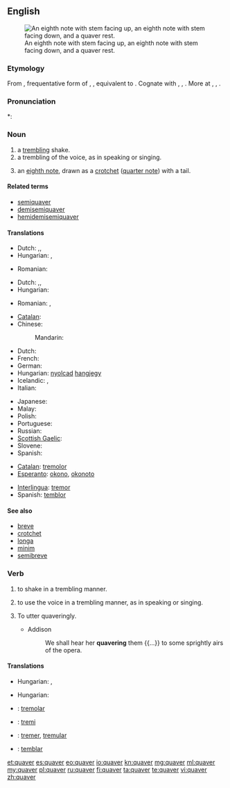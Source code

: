 ==English==
{{wikipedia}}
[[Image:Eighth notes and rest.png|thumb|An eighth note with stem facing up, an eighth note with stem facing down, and a quaver rest.]]

===Etymology===
From {{etyl|enm|en}} {{term|quaveren|lang=enm}}, frequentative form of {{term|quaven|lang=enm}}, {{term|cwavien||to tremble|lang=enm}}, equivalent to {{suffix|quave|er}}. Cognate with {{etyl|nds|-}} {{term|quabbeln||to quiver|lang=nds}}, {{etyl|de|-}} {{term|quabbeln|lang=de}}, {{term|quappeln||to quiver|lang=de}}. More at {{l|en|quave}}, {{l|en|quab}}, {{l|en|quiver}}.

===Pronunciation===
*: {{rhymes|eɪvə(r)}}

===Noun===
{{en-noun}}

# a [[trembling]] shake.
# a trembling of the voice, as in speaking or singing.
# {{context|music|lang=en}} an [[eighth note]], drawn as a [[crotchet]] ([[quarter note]]) with a tail.

====Related terms====
* [[semiquaver]]
* [[demisemiquaver]]
* [[hemidemisemiquaver]]

====Translations====
{{trans-top|a trembling shake}}
* Dutch: {{t+|nl|trilling}},{{t+|nl|beving}},
* Hungarian: {{t+|hu|reszketés}}, {{t+|hu|remegés}}
{{trans-mid}}
* Romanian: {{t-|ro|tremur}}
{{trans-bottom}}

{{trans-top|a trembling of the voice}}
* Dutch: {{t-|nl|vibrato}},{{t-|nl|tremolo}},
* Hungarian: {{t+|hu|remegés}}
{{trans-mid}}
* Romanian: {{t-|ro|tremur}}, {{t+|ro|tremolo}}
{{trans-bottom}}

{{trans-top|''(music)'' an eighth note}}
* [[Catalan]]: {{t+|ca|corxera|f}}
* Chinese:
*: Mandarin: {{t|cmn|八分音符|sc=Hani}}
* Dutch: {{t-|nl|achtste noot}}
* French: {{t+|fr|croche|f}}
* German: {{t+|de|Achtelnote|f}}
* Hungarian: [[nyolcad]] [[hangjegy]]
* Icelandic: {{t-|is|áttundapartsnóta|f}}, {{t-|is|áttundipartur|m}}
* Italian: {{t-|it|croma|f}}
{{trans-mid}}
* Japanese: {{t-|ja|八分音符|tr=hachibun onpu|sc=Jpan}}
* Malay: {{t-|ms|kuaver}}
* Polish: {{t+|pl|ósemka|f}}
* Portuguese: {{t-|pt|colcheia|f}}
* Russian: {{t-|ru|восьмая нота|f|tr=vos’mája nóta}}
* [[Scottish Gaelic]]: {{t-|gd|caman|m}}
* Slovene: {{t-|sl|osminka|f}}
* Spanish: {{t+|es|corchea|f}}
{{trans-bottom}}

{{checktrans-top}}
* [[Catalan]]: [[tremolor]]
* [[Esperanto]]: [[okono]], [[okonoto]]
{{trans-mid}}
* [[Interlingua]]: [[tremor]]
* Spanish: [[temblor]]
{{trans-bottom}}

====See also====
* [[breve]]
* [[crotchet]]
* [[longa]]
* [[minim]]
* [[semibreve]]

===Verb===
{{en-verb|quavers|quavering|quavered|quavered}}

# to shake in a trembling manner.
# {{context|intransitive|lang=en}} to use the voice in a trembling manner, as in speaking or singing.
# {{context|transitive|lang=en}} To utter quaveringly.
#* Addison
#*: We shall hear her '''quavering''' them {{...}} to some sprightly airs of the opera.

====Translations====
{{trans-top|to shake}}
* Hungarian: {{t+|hu|remeg}}, {{t+|hu|reszket}}
{{trans-mid}}
{{trans-bottom}}

{{trans-top|to use the voice in a trembling manner}}
* Hungarian: {{t-|hu|trillázik}}
{{trans-mid}}
{{trans-bottom}}

{{checktrans-top}}
* {{ttbc|ca}}: [[tremolar]]
* {{ttbc|eo}}: [[tremi]]
{{trans-mid}}
* {{ttbc|ia}}: [[tremer]], [[tremular]]
* {{ttbc|es}}: [[temblar]]
{{trans-bottom}}

[[et:quaver]]
[[es:quaver]]
[[eo:quaver]]
[[io:quaver]]
[[kn:quaver]]
[[mg:quaver]]
[[ml:quaver]]
[[my:quaver]]
[[pl:quaver]]
[[ru:quaver]]
[[fi:quaver]]
[[ta:quaver]]
[[te:quaver]]
[[vi:quaver]]
[[zh:quaver]]